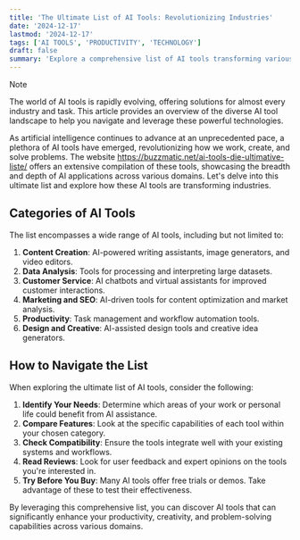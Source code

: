 ```yaml
---
title: 'The Ultimate List of AI Tools: Revolutionizing Industries'
date: '2024-12-17'
lastmod: '2024-12-17'
tags: ['AI TOOLS', 'PRODUCTIVITY', 'TECHNOLOGY']
draft: false
summary: 'Explore a comprehensive list of AI tools transforming various industries. Learn about the different categories of AI tools, their applications, and how to choose the right ones for your needs.'
---
```



> [!NOTE]
> The world of AI tools is rapidly evolving, offering solutions for almost every industry and task. This article provides an overview of the diverse AI tool landscape to help you navigate and leverage these powerful technologies.

As artificial intelligence continues to advance at an unprecedented pace, a plethora of AI tools have emerged, revolutionizing how we work, create, and solve problems. The website https://buzzmatic.net/ai-tools-die-ultimative-liste/ offers an extensive compilation of these tools, showcasing the breadth and depth of AI applications across various domains. Let's delve into this ultimate list and explore how these AI tools are transforming industries.

## Categories of AI Tools

The list encompasses a wide range of AI tools, including but not limited to:

1. **Content Creation**: AI-powered writing assistants, image generators, and video editors.
2. **Data Analysis**: Tools for processing and interpreting large datasets.
3. **Customer Service**: AI chatbots and virtual assistants for improved customer interactions.
4. **Marketing and SEO**: AI-driven tools for content optimization and market analysis.
5. **Productivity**: Task management and workflow automation tools.
6. **Design and Creative**: AI-assisted design tools and creative idea generators.

## How to Navigate the List

When exploring the ultimate list of AI tools, consider the following:

1. **Identify Your Needs**: Determine which areas of your work or personal life could benefit from AI assistance.
2. **Compare Features**: Look at the specific capabilities of each tool within your chosen category.
3. **Check Compatibility**: Ensure the tools integrate well with your existing systems and workflows.
4. **Read Reviews**: Look for user feedback and expert opinions on the tools you're interested in.
5. **Try Before You Buy**: Many AI tools offer free trials or demos. Take advantage of these to test their effectiveness.

By leveraging this comprehensive list, you can discover AI tools that can significantly enhance your productivity, creativity, and problem-solving capabilities across various domains.
